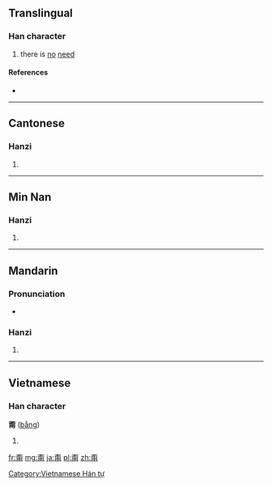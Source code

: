 ==Translingual==

===Han character===
{{Han char|rn=101|rad=用|as=04|sn=9|four=1022<sub>7</sub>|canj=一火月手 (MFBQ)}}

# there is [[no]] [[need]]

====References====
* {{Han ref|kx=0756.051|dkj=21713|dj=1166.060|hdz=10025.110|uh=752D|ud=29997|bh=ACC7|bd=44231}}

----

==Cantonese==

===Hanzi===
{{yue-hanzi|jyut=[[bang2]]|y=bang2}}

# {{defn|lang=yue|sort=用04}}

----

==Min Nan==

===Hanzi===
{{nan-hanzi|poj=bàng}}

# {{defn|lang=nan}}

----

==Mandarin==

===Pronunciation===
* {{audio|Zh-béng.ogg|Audio}}

===Hanzi===
{{cmn-hanzi|pin=[[béng]] ([[beng2]]), [[qì]] ([[qi4]])|wg=peng<sup>2</sup>, ch'i<sup>4</sup>}}

# {{defn|lang=cmn|sort=用04}}

----

==Vietnamese==

===Han character===
'''甭''' ([[bằng]])

# {{defn|lang=vi}}

[[Category:Vietnamese Hán tự]]

[[fr:甭]]
[[mg:甭]]
[[ja:甭]]
[[pl:甭]]
[[zh:甭]]